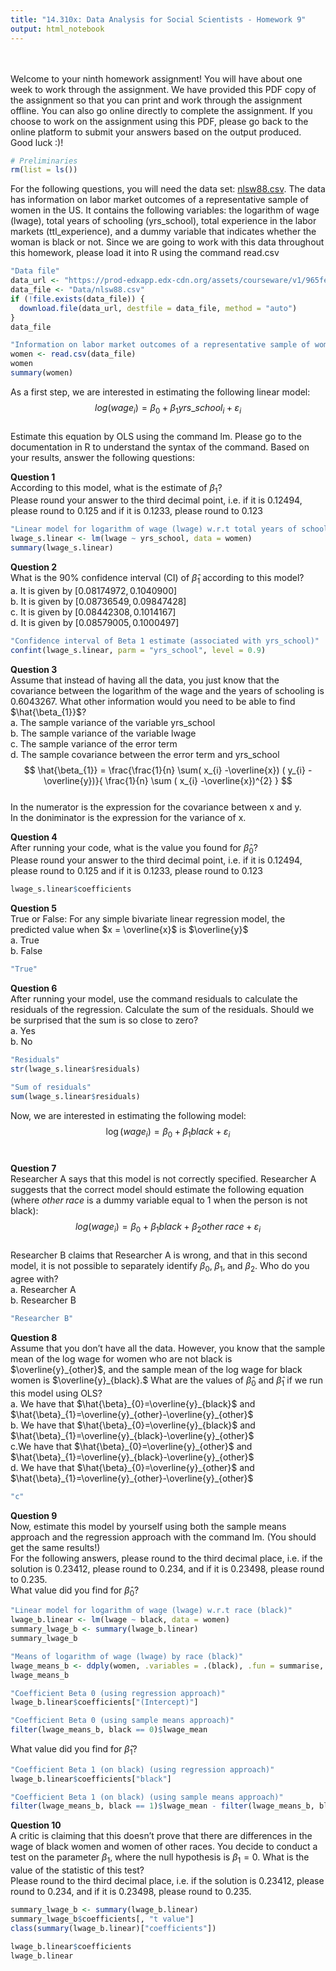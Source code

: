 ```yaml
---
title: "14.310x: Data Analysis for Social Scientists - Homework 9"
output: html_notebook
---
```

\
\
Welcome to your ninth homework assignment! You will have about one week to work through the
assignment. We have provided this PDF copy of the assignment so that you can print and work through
the assignment offline. You can also go online directly to complete the assignment. If you choose to work
on the assignment using this PDF, please go back to the online platform to submit your answers based
on the output produced.\
Good luck :)!\

```r
# Preliminaries
rm(list = ls())
```

For the following questions, you will need the data set: [nlsw88.csv](https://prod-edxapp.edx-cdn.org/assets/courseware/v1/965fe0633ade16afe13e0190ab45a225/asset-v1:MITx+14.310x+3T2018+type@asset+block/nlsw88.csv). The data has information on labor market outcomes of a representative sample of women in the US. It contains the following variables: the logarithm of wage (lwage), total years of schooling (yrs_school), total experience in the labor markets (ttl_experience), and a dummy variable that indicates whether the woman is black or not. Since we are going to work with this data throughout this homework, please load it into R using the command read.csv\

```r
"Data file"
data_url <- "https://prod-edxapp.edx-cdn.org/assets/courseware/v1/965fe0633ade16afe13e0190ab45a225/asset-v1:MITx+14.310x+3T2018+type@asset+block/nlsw88.csv"
data_file <- "Data/nlsw88.csv"
if (!file.exists(data_file)) {
  download.file(data_url, destfile = data_file, method = "auto")
}
data_file

"Information on labor market outcomes of a representative sample of women in the US"
women <- read.csv(data_file)
women
summary(women)
```

As a first step, we are interested in estimating the following linear model:\
$$
log(wage_{i}) = \beta_{0} + \beta_{1} yrs\_school_{i} + \varepsilon_{i}
$$\
Estimate this equation by OLS using the command lm. Please go to the documentation in R to understand the syntax of the command. Based on your results, answer the following questions:\

**Question 1**\
According to this model, what is the estimate of $\beta_{1}$?\
Please round your answer to the third decimal point, i.e. if it is 0.12494, please round to 0.125 and if it is 0.1233, please round to 0.123\
```r
"Linear model for logarithm of wage (lwage) w.r.t total years of schooling (yrs_school)"
lwage_s.linear <- lm(lwage ~ yrs_school, data = women)
summary(lwage_s.linear)
```

**Question 2**\
What is the $90\%$ confidence interval (CI) of $\hat{\beta}_{1}$ according to this model?\
a. It is given by $[0.08174972,  0.1040900]$\
b. It is given by $[0.08736549, 0.09847428]$\
c. It is given by $[0.08442308, 0.1014167]$\
d. It is given by $[0.08579005, 0.1000497]$\
```r
"Confidence interval of Beta 1 estimate (associated with yrs_school)"
confint(lwage_s.linear, parm = "yrs_school", level = 0.9)
```

**Question 3**\
Assume that instead of having all the data, you just know that the covariance between the logarithm of the wage and the years of schooling is 0.6043267. What other information would you need to be able to find $\hat{\beta_{1}}$?\
a. The sample variance of the variable yrs_school\
b. The sample variance of the variable lwage\
c. The sample variance of the error term\
d. The sample covariance between the error term and yrs_school\
$$
\hat{\beta_{1}} = \frac{\frac{1}{n} \sum( x_{i} -\overline{x}) ( y_{i} -\overline{y})}{ \frac{1}{n} \sum 
  ( x_{i} -\overline{x})^{2} }
$$\
In the numerator is the expression for the covariance between x and y.\
In the doniminator is the expression for the variance of x.\

**Question 4**\
After running your code, what is the value you found for $\hat{\beta}_{0}?$\
Please round your answer to the third decimal point, i.e. if it is 0.12494, please round to 0.125 and if it is 0.1233, please round to 0.123\
```r
lwage_s.linear$coefficients
```

**Question 5**\
True or False: For any simple bivariate linear regression model, the predicted value when $x = \overline{x}$ is $\overline{y}$\
a. True\
b. False\
```r
"True"
```

**Question 6**\
After running your model, use the command residuals to calculate the residuals of the regression. Calculate the sum of the residuals. Should we be surprised that the sum is so close to zero?\
a. Yes\
b. No\
```r
"Residuals"
str(lwage_s.linear$residuals)

"Sum of residuals"
sum(lwage_s.linear$residuals)
```

Now, we are interested in estimating the following model:\
$$
\log(wage_{i}) = \beta_{0} + \beta_{1} black + \varepsilon_{i}
$$\

**Question 7**\
Researcher A says that this model is not correctly specified. Researcher A suggests that the correct model should estimate the following equation (where $other \; race$ is a dummy variable equal to 1 when the person is not black):\
$$
log(wage_{i}) = \beta_{0} + \beta_{1} black + \beta_{2} other \;  race + \varepsilon_{i}
$$\
Researcher B claims that Researcher A is wrong, and that in this second model, it is not possible to separately identify $\beta_{0},\; \beta_{1},\; \text{and } \beta_{2}.$ Who do you agree with?\
a. Researcher A\
b. Researcher B\
```r
"Researcher B"
```

**Question 8**\
Assume that you don't have all the data. However, you know that the sample mean of the log wage for women who are not black is $\overline{y}_{other}$, and the sample mean of the log wage for black women is $\overline{y}_{black}.$ What are the values of $\hat{\beta}_{0}$ and $\hat{\beta}_{1}$ if we run this model using OLS?\
a. We have that $\hat{\beta}_{0}=\overline{y}_{black}$ and $\hat{\beta}_{1}=\overline{y}_{other}-\overline{y}_{other}$\
b. We have that $\hat{\beta}_{0}=\overline{y}_{black}$ and $\hat{\beta}_{1}=\overline{y}_{black}-\overline{y}_{other}$\
c.We have that $\hat{\beta}_{0}=\overline{y}_{other}$ and $\hat{\beta}_{1}=\overline{y}_{black}-\overline{y}_{other}$\
d. We have that $\hat{\beta}_{0}=\overline{y}_{other}$ and $\hat{\beta}_{1}=\overline{y}_{other}-\overline{y}_{other}$\
```r
"c"
```

**Question 9**\
Now, estimate this model by yourself using both the sample means approach and the regression approach with the command lm. (You should get the same results!)\
For the following answers, please round to the third decimal place, i.e. if the solution is 0.23412, please round to 0.234, and if it is 0.23498, please round to 0.235.\
What value did you find for $\hat{\beta}_{0}$?\
```r
"Linear model for logarithm of wage (lwage) w.r.t race (black)"
lwage_b.linear <- lm(lwage ~ black, data = women)
summary_lwage_b <- summary(lwage_b.linear)
summary_lwage_b

"Means of logarithm of wage (lwage) by race (black)"
lwage_means_b <- ddply(women, .variables = .(black), .fun = summarise, lwage_mean = mean(lwage))
lwage_means_b

"Coefficient Beta 0 (using regression approach)"
lwage_b.linear$coefficients["(Intercept)"]

"Coefficient Beta 0 (using sample means approach)"
filter(lwage_means_b, black == 0)$lwage_mean
```
What value did you find for $\hat{\beta}_{1}$?\
```r
"Coefficient Beta 1 (on black) (using regression approach)"
lwage_b.linear$coefficients["black"]

"Coefficient Beta 1 (on black) (using sample means approach)"
filter(lwage_means_b, black == 1)$lwage_mean - filter(lwage_means_b, black == 0)$lwage_mean
```

**Question 10**\
A critic is claiming that this doesn't prove that there are differences in the wage of black women and women of other races. You decide to conduct a test on the parameter $\beta_{1},$ where the null hypothesis is $\beta_{1} =0.$ What is the value of the statistic of this test?\
Please round to the third decimal place, i.e. if the solution is 0.23412, please round to 0.234, and if it is 0.23498, please round to 0.235.\
```r

summary_lwage_b <- summary(lwage_b.linear)
summary_lwage_b$coefficients[, "t value"]
class(summary(lwage_b.linear)["coefficients"])

lwage_b.linear$coefficients
lwage_b.linear
```


















